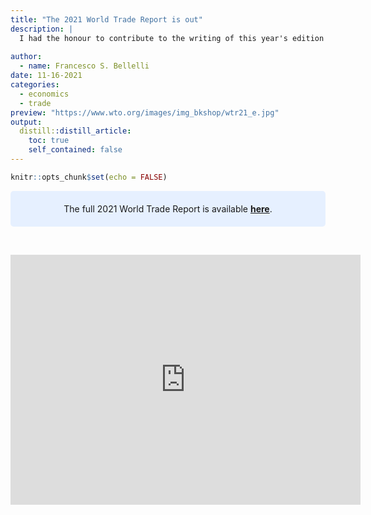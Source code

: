 ```yaml
---
title: "The 2021 World Trade Report is out"
description: |
  I had the honour to contribute to the writing of this year's edition of the World Trade Report, the flagship economic publication of the World Trade Organization.  The report explores the role of trade, trade policy and international cooperation in building economic resilience in a world marked by increasing risks.
  
author:
  - name: Francesco S. Bellelli
date: 11-16-2021
categories:
  - economics
  - trade
preview: "https://www.wto.org/images/img_bkshop/wtr21_e.jpg"
output:
  distill::distill_article:
    toc: true
    self_contained: false
---
```



```r
knitr::opts_chunk$set(echo = FALSE)
```


<style>
div.blue { background-color:#e6f0ff; border-radius: 5px; padding: 20px}
</style>


<div class = "blue"><center> The full 2021 World Trade Report is available **[here](https://www.wto.org/english/res_e/publications_e/wtr21_e.htm)**. </center></div>
<br>






<iframe width="560" height="400" src="https://www.youtube.com/embed/RQDm3yBvrRI" frameborder="0" allowfullscreen>
</iframe>

